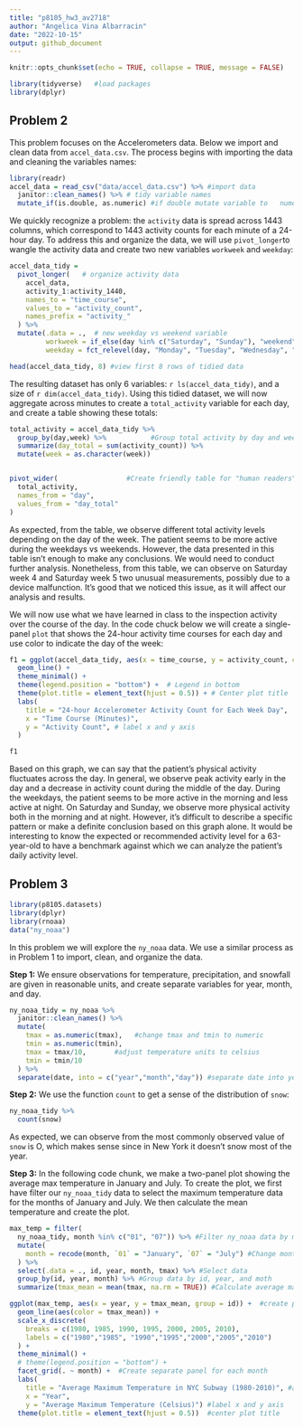 ```yaml
---
title: "p8105_hw3_av2718"
author: "Angelica Vina Albarracin"
date: "2022-10-15"
output: github_document
---
```


```r
knitr::opts_chunk$set(echo = TRUE, collapse = TRUE, message = FALSE)
```

```r
library(tidyverse)   #load packages 
library(dplyr)
```

## Problem 2

This problem focuses on the Accelerometers data. Below we import and clean data from `accel_data.csv`. The process begins with importing the data and cleaning the variables names:

```r
library(readr)
accel_data = read_csv("data/accel_data.csv") %>% #import data
  janitor::clean_names() %>% # tidy variable names
  mutate_if(is.double, as.numeric) #if double mutate variable to   numeric
```

We quickly recognize a problem: the `activity` data is spread across 1443 columns, which correspond to 1443 activity counts for each minute of a 24-hour day. To address this and organize the data, we will use `pivot_longer`to wangle the activity data and create two new variables `workweek` and `weekday`:

```r
accel_data_tidy =  
  pivot_longer(   # organize activity data 
    accel_data,
    activity_1:activity_1440,
    names_to = "time_course",
    values_to = "activity_count",
    names_prefix = "activity_"                  
  ) %>%
  mutate(.data = .,  # new weekday vs weekend variable
         workweek = if_else(day %in% c("Saturday", "Sunday"), "weekend", "weekday"),
         weekday = fct_relevel(day, "Monday", "Tuesday", "Wednesday", "Thursday", "Friday", "Saturday", "Sunday")) 

head(accel_data_tidy, 8) #view first 8 rows of tidied data
```

The resulting dataset has only 6 variables: `r ls(accel_data_tidy)`, and a size of `r dim(accel_data_tidy)`. Using this tidied dataset, we will now aggregate across minutes to create a `total_activity` variable for each day, and create a table showing these totals:

```r
total_activity = accel_data_tidy %>%  
  group_by(day,week) %>%           #Group total activity by day and week 
  summarize(day_total = sum(activity_count)) %>% 
  mutate(week = as.character(week))


pivot_wider(                 #Create friendly table for "human readers"
  total_activity,
  names_from = "day",
  values_from = "day_total"
)

```

As expected, from the table, we observe different total activity levels depending on the day of the week. The patient seems to be more active during the weekdays vs weekends. However, the data presented in this table isn't enough to make any conclusions. We would need to conduct further analysis. Nonetheless, from this table, we can observe on Saturday week 4 and Saturday week 5 two unusual measurements, possibly due to a device malfunction. It's good that we noticed this issue, as it will affect our analysis and results.

We will now use what we have learned in class to the inspection activity over the course of the day. In the code chuck below we will create a single-panel `plot` that shows the 24-hour activity time courses for each day and use color to indicate the day of the week:

```r
f1 = ggplot(accel_data_tidy, aes(x = time_course, y = activity_count, color = day)) +
  geom_line() +
  theme_minimal() +
  theme(legend.position = "bottom") +  # Legend in bottom
  theme(plot.title = element_text(hjust = 0.5)) + # Center plot title
  labs(
    title = "24-hour Accelerometer Activity Count for Each Week Day",  # add tittle  
    x = "Time Course (Minutes)",
    y = "Activity Count", # label x and y axis
  )

f1
```

Based on this graph, we can say that the patient's physical activity fluctuates across the day. In general, we observe peak activity early in the day and a decrease in activity count during the middle of the day. During the weekdays, the patient seems to be more active in the morning and less active at night. On Saturday and Sunday, we observe more physical activity both in the morning and at night. However, it's difficult to describe a specific pattern or make a definite conclusion based on this graph alone. It would be interesting to know the expected or recommended activity level for a 63-year-old to have a benchmark against which we can analyze the patient's daily activity level.

## Problem 3

```r
library(p8105.datasets)
library(dplyr)
library(rnoaa)
data("ny_noaa")
```

In this problem we will explore the `ny_noaa` data. We use a similar process as in Problem 1 to import, clean, and organize the data.

**Step 1:** We ensure observations for temperature, precipitation, and snowfall are given in reasonable units, and create separate variables for year, month, and day.

```r
ny_noaa_tidy = ny_noaa %>% 
  janitor::clean_names() %>% 
  mutate(  
    tmax = as.numeric(tmax),   #change tmax and tmin to numeric
    tmin = as.numeric(tmin),
    tmax = tmax/10,       #adjust temperature units to celsius
    tmin = tmin/10
  ) %>% 
  separate(date, into = c("year","month","day")) #separate date into year, month, and day

```

**Step 2:** We use the function `count` to get a sense of the distribution of `snow`:

```r
ny_noaa_tidy %>% 
  count(snow)
```

As expected, we can observe from the most commonly observed value of `snow` is O, which makes sense since in New York it doesn't snow most of the year.

**Step 3:** In the following code chunk, we make a two-panel plot showing the average max temperature in January and July. To create the plot, we first have filter our `ny_noaa_tidy` data to select the maximum temperature data for the months of January and July. We then calculate the mean temperature and create the plot.

```r
max_temp = filter(
  ny_noaa_tidy, month %in% c("01", "07")) %>% #Filter ny_noaa data by month
  mutate(
    month = recode(month, `01` = "January", `07` = "July") #Change month from number to letters
  ) %>% 
  select(.data = ., id, year, month, tmax) %>% #Select data 
  group_by(id, year, month) %>% #Group data by id, year, and moth
  summarize(tmax_mean = mean(tmax, na.rm = TRUE)) #Calculate average maximum temperature

ggplot(max_temp, aes(x = year, y = tmax_mean, group = id)) +  #create plot of average max temperature
  geom_line(aes(color = tmax_mean)) +
  scale_x_discrete(
    breaks = c(1980, 1985, 1990, 1995, 2000, 2005, 2010),
    labels = c("1980","1985", "1990","1995","2000","2005","2010")
  ) +
  theme_minimal() +
  # theme(legend.position = "bottom") +
  facet_grid(. ~ month) +  #Create separate panel for each month 
  labs(
    title = "Average Maximum Temperature in NYC Subway (1980-2010)", #add tittle  
    x = "Year",
    y = "Average Maximum Temperature (Celsius)") #label x and y axis
  theme(plot.title = element_text(hjust = 0.5))  #center plot title 
```



